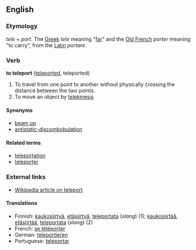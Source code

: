 ==English==

=== Etymology ===
''tele'' + ''port''. The [[Greek]] ''tele'' meaning "[[far]]" and the [[Old French]] ''porter'' meaning "to carry", from the [[Latin]] ''portare''. 

=== Verb ===
'''to teleport''' ([[teleported]], teleported)

# To travel from one point to another without physically crossing the distance between the two points.
# To move an object by [[telekinesis]]

==== Synonyms ====
*[[beam up]]
*[[antistatic-discombobulation]]

==== Related terms ====
*[[teleportation]]
*[[teleporter]]

=== External links ===
* [[w:Teleportation|Wikipedia article on teleport]]

==== Translations ====
*Finnish: [[kaukosiirtyä]], [[etäsiirtyä]], [[teleportata]] (''slang'') (1); [[kaukosiirtää]], [[etäsiirtää]], [[teleportata]] (''slang'') (2)
*French: [[se téléporter]]
*German: [[teleportieren]]
*Portuguese: [[teleportar]]